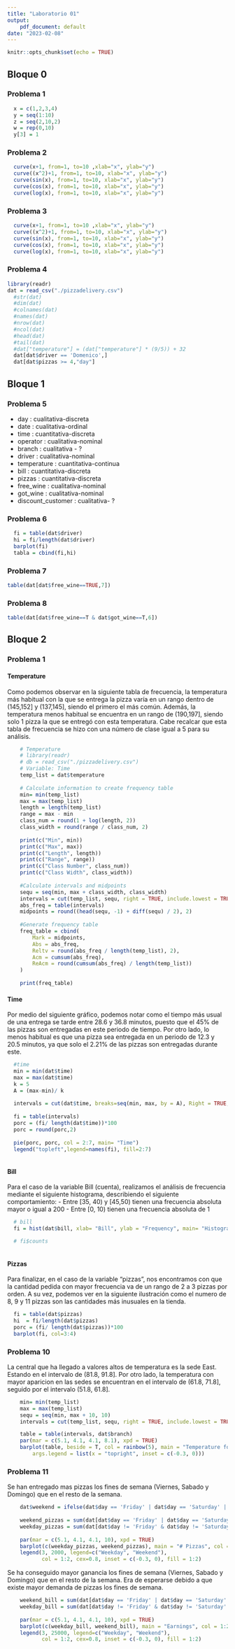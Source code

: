 ```yaml
---
title: "Laboratorio 01"
output:
    pdf_document: default
date: "2023-02-08"
---
```


```r
knitr::opts_chunk$set(echo = TRUE)
```

## Bloque 0

### Problema 1

```r
  x = c(1,2,3,4)
  y = seq(1:10)
  z = seq(2,10,2)
  w = rep(0,10)
  y[3] = 1
```

### Problema 2
```r
  curve(x+1, from=1, to=10 ,xlab="x", ylab="y")
  curve((x^2)+1, from=1, to=10, xlab="x", ylab="y")
  curve(sin(x), from=1, to=10, xlab="x", ylab="y")
  curve(cos(x), from=1, to=10, xlab="x", ylab="y")
  curve(log(x), from=1, to=10, xlab="x", ylab="y")
```


### Problema 3
```r
  curve(x+1, from=1, to=10 ,xlab="x", ylab="y")
  curve((x^2)+1, from=1, to=10, xlab="x", ylab="y")
  curve(sin(x), from=1, to=10, xlab="x", ylab="y")
  curve(cos(x), from=1, to=10, xlab="x", ylab="y")
  curve(log(x), from=1, to=10, xlab="x", ylab="y")
```


### Problema 4
```r
library(readr)
dat = read_csv("./pizzadelivery.csv")
  #str(dat)
  #dim(dat)
  #colnames(dat)
  #names(dat)
  #nrow(dat)
  #ncol(dat)
  #head(dat)
  #tail(dat)
  #dat["temperature"] = (dat["temperature"] * (9/5)) + 32
  dat[dat$driver == 'Domenico',]
  dat[dat$pizzas >= 4,"day"]
```

## Bloque 1

### Problema 5
- day : cualitativa-discreta
- date : cualitativa-ordinal
- time : cuantitativa-discreta
- operator : cualitativa-nominal
- branch : cualitativa - ? 
- driver : cualitativa-nominal
- temperature : cuantitativa-continua
- bill : cuantitativa-discreta
- pizzas : cuantitativa-discreta
- free_wine : cualitativa-nominal
- got_wine : cualitativa-nominal
- discount_customer : cualitativa- ?

### Problema 6

```r
  fi = table(dat$driver)
  hi = fi/length(dat$driver)
  barplot(fi)
  tabla = cbind(fi,hi)
```
### Problema 7

```r
table(dat[dat$free_wine==TRUE,7])
```

### Problema 8

```r
table(dat[dat$free_wine==T & dat$got_wine==T,6])
```


## Bloque 2

### Problema 1

#### Temperature
Como podemos observar en la siguiente tabla de frecuencia, la temperatura más habitual con la que se entrega la pizza varía en un rango dentro de (145,152] y (137,145], siendo el primero el más común. Además, la temperatura menos habitual se encuentra en un rango de (190,197], siendo solo 1 pizza la que se entregó con esta temperatura. Cabe recalcar que esta tabla de frecuencia se hizo con una número de clase igual a 5 para su análisis.

```r
    # Temperature
    # library(readr)
    # db = read_csv("./pizzadelivery.csv")
    # Variable: Time
    temp_list = dat$temperature
    
    # Calculate information to create frequency table
    min= min(temp_list)
    max = max(temp_list)
    length = length(temp_list)
    range = max - min
    class_num = round(1 + log(length, 2))
    class_width = round(range / class_num, 2)
    
    print(c("Min", min))
    print(c("Max", max))
    print(c("Length", length))
    print(c("Range", range))
    print(c("Class Number", class_num))
    print(c("Class Width", class_width))
    
    #Calculate intervals and midpoints
    sequ = seq(min, max + class_width, class_width)
    intervals = cut(temp_list, sequ, right = TRUE, include.lowest = TRUE)
    abs_freq = table(intervals)
    midpoints = round((head(sequ, -1) + diff(sequ) / 2), 2)
    
    #Generate frequency table
    freq_table = cbind(
        Mark = midpoints,
        Abs = abs_freq, 
        Reltv = round(abs_freq / length(temp_list), 2), 
        Acm = cumsum(abs_freq),
        ReAcm = round(cumsum(abs_freq) / length(temp_list))
    )
    
    print(freq_table)
```
#### Time
Por medio del siguiente gráfico, podemos notar como el tiempo más usual de una entrega se tarde entre 28.6 y 36.8 minutos, puesto que el 45% de las pizzas son entregadas en este periodo de tiempo. Por otro lado, lo menos habitual es que una pizza sea entregada en un periodo de 12.3 y 20.5 minutos, ya que solo el 2.21% de las pizzas son entregadas durante este.

```r
  #time
  min = min(dat$time)
  max = max(dat$time)
  k = 5
  A = (max-min)/ k
  
  intervals = cut(dat$time, breaks=seq(min, max, by = A), Right = TRUE, include.lowest=TRUE)
  
  fi = table(intervals)
  porc = (fi/ length(dat$time))*100 
  porc = round(porc,2)
  
  pie(porc, porc, col = 2:7, main= "Time")
  legend("topleft",legend=names(fi), fill=2:7)
  
```
#### Bill
Para el caso de la variable Bill (cuenta), realizamos el análisis de frecuencia mediante el siguiente histograma, describiendo el siguiente comportamiento:
 - Entre [35, 40) y [45,50) tienen una frecuencia absoluta mayor o igual a 200
 - Entre [0, 10) tienen una frecuencia absoluta de 1

```r
  # bill
  fi = hist(dat$bill, xlab= "Bill", ylab = "Frequency", main= "Histogram of bill", col = 2:3)

  # fi$counts
  
```
#### Pizzas
Para finalizar, en el caso de la variable "pizzas", nos encontramos con que la cantidad pedida con mayor frecuencia va de un rango de 2 a 3 pizzas por orden. A su vez, podemos ver en la siguiente ilustración como el numero de 8, 9 y 11 pizzas son las cantidades más inusuales en la tienda.

```r
  fi = table(dat$pizzas)
  hi  = fi/length(dat$pizzas)
  porc = (fi/ length(dat$pizzas))*100 
  barplot(fi, col=3:4)
```

### Problema 10

La central que ha llegado a valores altos de temperatura es la sede East. Estando en el intervalo de (81.8, 91.8]. Por otro lado, la temperatura
con mayor aparicion en las sedes se encuentran en el intervalo de (61.8, 71.8], seguido por el intervalo (51.8, 61.8].

```r
    min= min(temp_list)
    max = max(temp_list)
    sequ = seq(min, max + 10, 10)
    intervals = cut(temp_list, sequ, right = TRUE, include.lowest = TRUE)

    table = table(intervals, dat$branch)
    par(mar = c(5.1, 4.1, 4.1, 8.1), xpd = TRUE)
    barplot(table, beside = T, col = rainbow(5), main = "Temperature for branch °C", legend.text = TRUE,
	    args.legend = list(x = "topright", inset = c(-0.3, 0)))
```

### Problema 11


Se han entregado mas pizzas los fines de semana (Viernes, Sabado y Domingo) que en el resto de la semana.

```r
    dat$weekend = ifelse(dat$day == 'Friday' | dat$day == 'Saturday' | dat$day == 'Sunday', 1, 0)
    
    weekend_pizzas = sum(dat[dat$day == 'Friday' | dat$day == 'Saturday' | dat$day == 'Sunday', 10])
    weekday_pizzas = sum(dat[dat$day != 'Friday' & dat$day != 'Saturday' & dat$day != 'Sunday', 10])
    
    par(mar = c(5.1, 4.1, 4.1, 10), xpd = TRUE)
    barplot(c(weekday_pizzas, weekend_pizzas), main = "# Pizzas", col = 1:2)
    legend(3, 2000, legend=c("Weekday", "Weekend"),
           col = 1:2, cex=0.8, inset = c(-0.3, 0), fill = 1:2)
```

Se ha conseguido mayor ganancia los fines de semana (Viernes, Sabado y Domingo) que en el resto de la semana. Era de esperarse debido a que
existe mayor demanda de pizzas los fines de semana.

```r
    weekend_bill = sum(dat[dat$day == 'Friday' | dat$day == 'Saturday' | dat$day == 'Sunday', 9])
    weekday_bill = sum(dat[dat$day != 'Friday' & dat$day != 'Saturday' & dat$day != 'Sunday', 9])
    
    par(mar = c(5.1, 4.1, 4.1, 10), xpd = TRUE)
    barplot(c(weekday_bill, weekend_bill), main = "Earnings", col = 1:2)
    legend(3, 25000, legend=c("Weekday", "Weekend"),
           col = 1:2, cex=0.8, inset = c(-0.3, 0), fill = 1:2)
```

